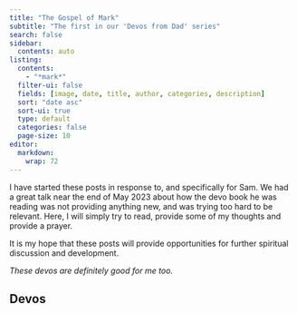 ```yaml
---
title: "The Gospel of Mark"
subtitle: "The first in our 'Devos from Dad' series"
search: false
sidebar:
  contents: auto
listing:
  contents: 
    - "*mark*"
  filter-ui: false
  fields: [image, date, title, author, categories, description]
  sort: "date asc"
  sort-ui: true
  type: default
  categories: false
  page-size: 10
editor: 
  markdown: 
    wrap: 72  
---
```


I have started these posts in response to, and specifically for Sam. We
had a great talk near the end of May 2023 about how the devo book he was
reading was not providing anything new, and was trying too hard to be
relevant. Here, I will simply try to read, provide some of my thoughts
and provide a prayer.

It is my hope that these posts will provide opportunities for further
spiritual discussion and development.

*These devos are definitely good for me too.*

## Devos